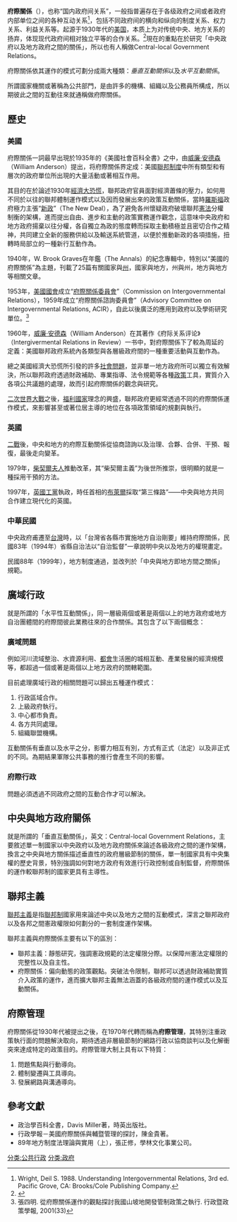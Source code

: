 {{Link style|time=2015-12-11T10:48:17+00:00}}
'''府際關係'''（{{lang-en|Intergovernmental Relations, IGR}}），也称“国内政府间关系”，一般指普遍存在于各级政府之间或者政府内部单位之间的各种互动关系<ref>Wright, Deil S. 1988. Understanding Intergovernmental Relations, 3rd ed. Pacific Grove, CA: Brooks/Cole Publishing Company.</ref>，包括不同政府间的横向和纵向的制度关系、权力关系、利益关系等。起源于1930年代的[[美国|美国]]，本质上为对传统中央、地方关系的扬弃，体现现代政府间相对独立平等的合作关系。<ref>{{cite journal |author = 张嵩|date= 2007|title=美国府际关系及其演进——一种联邦主义解说|journal=社会主义研究|volume=|issue=03 |pages= |id= |doi= |url= |format=|issn=1001-4527 |language=zh}}</ref>現在的重點在於研究「中央政府以及地方政府之間的關係」，所以也有人稱做Central-local Government Relations。

府際關係依其運作的模式可劃分成兩大種類：''垂直互動關係''以及''水平互動關係''。

所謂國家機關或著稱為公共部門，是由許多的機構、組織以及公務員所構成，所以期彼此之間的互動往來就通稱做府際關係。
==歷史==
===美國===
府際關係一詞最早出現於1935年的《美國社會百科全書》之中，由[[:en:William_Anderson_(political_scientist)|威廉·安德森]]（William Anderson）提出，将府際關係界定成：美國[[聯邦制度|聯邦制度]]中所有類型和有層次的政府單位所出現的大量活動或著相互作用。

其目的在於論述1930年[[經濟大恐慌|經濟大恐慌]]，聯邦政府官員面對經濟蕭條的壓力，如何用不同於以往的聯邦體制運作模式以及因而發展出來的政策互動關係，當時[[羅斯福|羅斯福]]政府極力主張“[[罗斯福新政|新政]]”（The New Deal），為了避免各州懷疑政府破壞聯邦[[憲法|憲法]]分權制衡的架構，進而提出自由、進步和主動的政策實務運作觀念，這意味中央政府和地方政府揚棄以往分權，各自獨立為政的態度轉而採取主動積極並且密切合作之精神，共同建立全新的服務供給以及輸送系統管道，以便於推動新政的各項措施，扭轉時局部立的一種新行互動作為。

1940年，W. Brook Graves在年鑑（The Annals）的紀念專輯中，特別以“美國的府際關係”為主題，刊載了25篇有關國家與[[州|州]]，國家與地方，州與州，地方與地方等相關文章。

1953年，[[美國國會|美國國會]]成立“[[:en:Commission_on_Intergovernmental_Relations|府際關係委員會]]”（Commission on Intergovernmental Relations），1959年成立“府際關係諮詢委員會”（Advisory Committee on Intergovernmental Relations, ACIR），自此以後廣泛的應用到政府以及學術研究單位。<ref>張四明. 從府際關係運作的觀點探討我國山坡地開發管制政策之執行. 行政暨政策學報, 2001(33)</ref>

1960年，[[:en:William_Anderson_(political_scientist)|威廉·安德森]]（William Anderson）在其著作《府际关系评论》（Intergivermental Relations in Review）一书中，對府際關係下了較為周延的定義：美國聯邦政府系統內各類型與各層級政府間的一種重要活動與互動作為。

總之美國經濟大恐慌所引發的許多[[社會問題|社會問題]]，並非單一地方政府所可以獨立有效解決，所以聯邦政府透過財政補助、專業指導、法令規範等各種[[公共政策|政策]]工具，實質介入各項公共議題的處理，故而引起府際關係的觀念與研究。

[[二次世界大戰|二次世界大戰]]之後，[[福利國家|福利國家]]理念的興盛，聯邦政府更經常透過不同的府際關係運作模式，來影響甚至或著位居主導的地位在各項政策領域的規劃與執行。

===英國===
[[二次世界大戰|二戰]]後，中央和地方的府際互動關係從協商諮詢以及治理、合夥、合併、干預、報復，最後走向變革。

1979年，[[柴契爾夫人|柴契爾夫人]]推動改革，其“柴契爾主義”为後世所推崇，很明顯的就是一種採用干預的方法。

1997年，[[英國工黨|英國工黨]]執政，時任首相的[[布萊爾|布萊爾]]採取“第三條路”——中央與地方共同合作建立現代化的英國。

===中華民國===
中央政府甫遷至[[台灣|台灣]]時，以「台灣省各縣市實施地方自治剛要」維持府際關係，民國83年（1994年）省縣自治法以“自治監督”一章說明中央以及地方的權現畫定。

民國88年（1999年），地方制度通過，並改列於「中央與地方即地方間之關係」規範。


==廣域行政==
就是所謂的「水平性互動關係」，同一層級兩個或著是兩個以上的地方政府或地方自治團體間的府際間彼此業務往來的合作關係。其包含了以下兩個概念：
===廣域問題===
例如河川流域整治、水資源利用、[[都會|都會]]生活圈的城相互動、產業發展的經濟規模等，都超過一個或著是兩個以上地方政府的關轄範圍。

目前處理廣域行政的相關問題可以歸出五種運作模式：
# 行政區域合作。
# 上級政府執行。
# 中心都市負責。
# 各方共同處理。
# 組織聯盟機構。

互動關係有垂直以及水平之分，影響力相互有別，方式有正式（法定）以及非正式的不同。為期結果軍隊公共事務的推行會產生不同的影響。
===府際行政===
問題必須透過不同政府之間的互動合作才可以解決。

==中央與地方政府關係==
就是所謂的「垂直互動關係」，英文：Central-local Government Relations，主要敘述單一制國家以中央政府以及地方政府關係來論述各級政府之間的運作架構，換言之中央與地方關係描述垂直性的政府層級節制的關係，單一制國家具有中央集權的歷史背景，特別強調如何對地方政府有效進行行政控制或自制監督，府際關係的運作較聯邦制的國家更具有主導性。

==聯邦主義==
{{main|聯邦主義}}
[[聯邦主義|聯邦主義]]是指[[聯邦制|聯邦制]]國家用來論述中央以及地方之間的互動模式，深言之聯邦政府以及各邦之間憲政權限如何劃分的一套制度運作架構。

聯邦主義與府際關係主要有以下的區別：
*聯邦主義：靜態研究，強調憲政規範的法定權限分際。以保障州憲法定權限的完整性以及自主性。
*府際關係：偏向動態的政策觀點。突破法令限制，聯邦可以透過財政補助實質介入政策的運作，進而擴大聯邦主義無法涵蓋的各級政府間的運作模式以及互動關係。
==府際管理==
府際關係從1930年代被提出之後，在1970年代轉而稱為'''府際管理'''，其特別注重政策執行面的問題解決取向，期待透過非層級節制的網路行政以協商談判以及化解衝突來達成特定的政策目的。府際管理大制上具有以下特質：
# 問題焦點與行動導向。
# 體制變遷與工具導向。
# 發展網路與溝通導向。

==參考文獻==
*政治學百科全書，Davis Miller著，時英出版社。
*行政學報－美國府際關係與輔暨管理的探討，陳金貴著。
*89年地方制度法理論與實用（上），張正修，學林文化事業公司。
{{Reflist}}

[[分类:公共行政|分类:公共行政]]
[[分类:政府|分类:政府]]